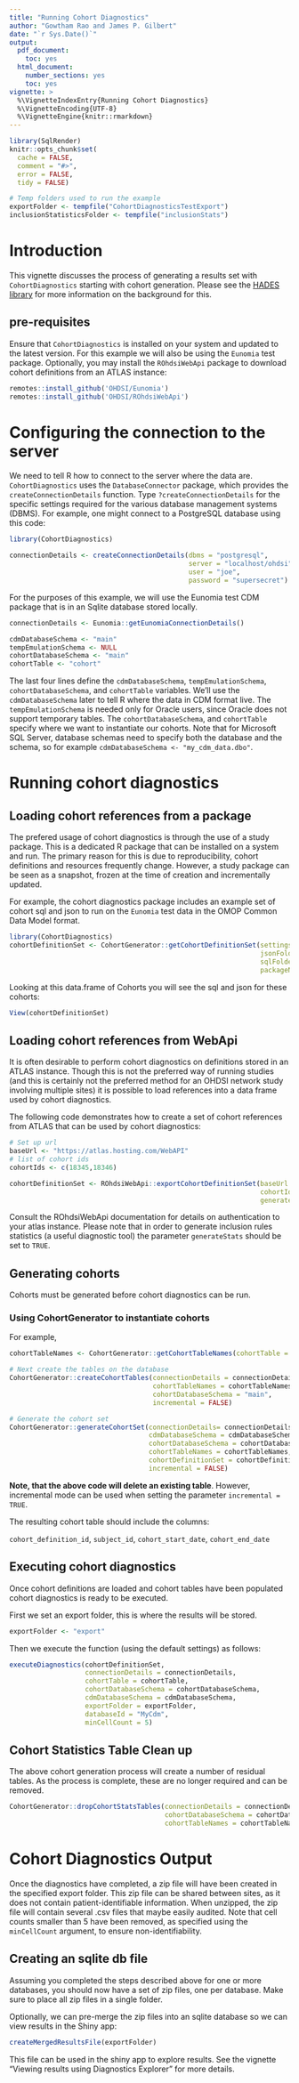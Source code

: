 ```yaml
---
title: "Running Cohort Diagnostics"
author: "Gowtham Rao and James P. Gilbert"
date: "`r Sys.Date()`"
output:
  pdf_document: 
    toc: yes     
  html_document:
    number_sections: yes
    toc: yes
vignette: >
  %\VignetteIndexEntry{Running Cohort Diagnostics}
  %\VignetteEncoding{UTF-8}    
  %\VignetteEngine{knitr::rmarkdown}
---
```


```r
library(SqlRender)
knitr::opts_chunk$set(
  cache = FALSE,
  comment = "#>",
  error = FALSE,
  tidy = FALSE)

# Temp folders used to run the example
exportFolder <- tempfile("CohortDiagnosticsTestExport")
inclusionStatisticsFolder <- tempfile("inclusionStats")

```
# Introduction
This vignette discusses the process of generating a results set with `CohortDiagnostics` starting with cohort generation.
Please see the [HADES library](https://ohdsi.github.io/hades) for more information on the background for this.

## pre-requisites
Ensure that `CohortDiagnostics` is installed on your system and updated to the latest version.
For this example we will also be using the `Eunomia` test package.
Optionally, you may install the `ROhdsiWebApi` package to download cohort definitions from an ATLAS instance:

```r
remotes::install_github('OHDSI/Eunomia')
remotes::install_github('OHDSI/ROhdsiWebApi')
```

# Configuring the connection to the server

We need to tell R how to connect to the server where the data are. `CohortDiagnostics` uses the `DatabaseConnector` package, which provides the `createConnectionDetails` function. Type `?createConnectionDetails` for the specific settings required for the various database management systems (DBMS). For example, one might connect to a PostgreSQL database using this code:

```r
library(CohortDiagnostics)

connectionDetails <- createConnectionDetails(dbms = "postgresql",
                                             server = "localhost/ohdsi",
                                             user = "joe",
                                             password = "supersecret")
```
For the purposes of this example, we will use the Eunomia test CDM package that is in an Sqlite database stored locally.
```r
connectionDetails <- Eunomia::getEunomiaConnectionDetails()

cdmDatabaseSchema <- "main"
tempEmulationSchema <- NULL
cohortDatabaseSchema <- "main"
cohortTable <- "cohort"
```

The last four lines define the `cdmDatabaseSchema`, `tempEmulationSchema`, `cohortDatabaseSchema`, and `cohortTable` variables.
We'll use the `cdmDatabaseSchema` later to tell R where the data in CDM format live. The `tempEmulationSchema` is needed only for Oracle users, since Oracle does not support temporary tables.
The `cohortDatabaseSchema`, and `cohortTable` specify where we want to instantiate our cohorts.
Note that for Microsoft SQL Server, database schemas need to specify both the database and the schema, so for example `cdmDatabaseSchema <- "my_cdm_data.dbo"`.

# Running cohort diagnostics

## Loading cohort references from a package
The prefered usage of cohort diagnostics is through the use of a study package.
This is a dedicated R package that can be installed on a system and run.
The primary reason for this is due to reproducibility, cohort definitions and resources frequently change.
However, a study package can be seen as a snapshot, frozen at the time of creation and incrementally updated.

For example, the cohort diagnostics package includes an example set of cohort sql and json to run on the `Eunomia` test data in the OMOP Common Data Model format.

```r
library(CohortDiagnostics)
cohortDefinitionSet <- CohortGenerator::getCohortDefinitionSet(settingsFileName = "Cohorts.csv",
                                                               jsonFolder = "cohorts",
                                                               sqlFolder = "sql/sql_server",
                                                               packageName = "CohortDiagnostics")
```

Looking at this data.frame of Cohorts you will see the sql and json for these cohorts:

```r
View(cohortDefinitionSet)
```

## Loading cohort references from WebApi
It is often desirable to perform cohort diagnostics on definitions stored in an ATLAS instance.
Though this is not the preferred way of running studies (and this is certainly not the preferred method for an OHDSI
network study involving multiple sites) it is possible to load references into a data frame used by cohort diagnostics.

The following code demonstrates how to create a set of cohort references from ATLAS that can be used by cohort diagnostics:
```r
# Set up url
baseUrl <- "https://atlas.hosting.com/WebAPI"
# list of cohort ids
cohortIds <- c(18345,18346)

cohortDefinitionSet <- ROhdsiWebApi::exportCohortDefinitionSet(baseUrl = baseUrl,
                                                               cohortIds = cohortIds,
                                                               generateStats = TRUE)
```
Consult the ROhdsiWebApi documentation for details on authentication to your atlas instance.
Please note that in order to generate inclusion rules statistics (a useful diagnostic tool) the parameter `generateStats`
should be set to `TRUE`.

## Generating cohorts
Cohorts must be generated before cohort diagnostics can be run.


### Using CohortGenerator to instantiate cohorts
For example,
```r
cohortTableNames <- CohortGenerator::getCohortTableNames(cohortTable = cohortTable)

# Next create the tables on the database
CohortGenerator::createCohortTables(connectionDetails = connectionDetails,
                                    cohortTableNames = cohortTableNames,
                                    cohortDatabaseSchema = "main",
                                    incremental = FALSE)

# Generate the cohort set
CohortGenerator::generateCohortSet(connectionDetails= connectionDetails,
                                   cdmDatabaseSchema = cdmDatabaseSchema,
                                   cohortDatabaseSchema = cohortDatabaseSchema,
                                   cohortTableNames = cohortTableNames,
                                   cohortDefinitionSet = cohortDefinitionSet,
                                   incremental = FALSE)
```
**Note, that the above code will delete an existing table**.
However, incremental mode can be used when setting the parameter `incremental = TRUE`.


The resulting cohort table should include the columns:

`cohort_definition_id`, `subject_id`, `cohort_start_date`, `cohort_end_date`

## Executing cohort diagnostics
Once cohort definitions are loaded and cohort tables have been populated cohort diagnostics is ready to be executed.

First we set an export folder, this is where the results will be stored.

```r
exportFolder <- "export"
```
Then we execute the function (using the default settings) as follows:
```r
executeDiagnostics(cohortDefinitionSet,
                   connectionDetails = connectionDetails,
                   cohortTable = cohortTable,
                   cohortDatabaseSchema = cohortDatabaseSchema,
                   cdmDatabaseSchema = cdmDatabaseSchema,
                   exportFolder = exportFolder,
                   databaseId = "MyCdm",
                   minCellCount = 5)
```
## Cohort Statistics Table Clean up
The above cohort generation process will create a number of residual tables.
As the process is complete, these are no longer required and can be removed.

```r
CohortGenerator::dropCohortStatsTables(connectionDetails = connectionDetails,
                                       cohortDatabaseSchema = cohortDatabaseSchema,
                                       cohortTableNames = cohortTableNames)
```


# Cohort Diagnostics Output

Once the diagnostics have completed, a zip file will have been created in the specified export folder.
This zip file can be shared between sites, as it does not contain patient-identifiable information.
When unzipped, the zip file will contain several .csv files that maybe easily audited.
Note that cell counts smaller than 5 have been removed, as specified using the `minCellCount` argument, to ensure non-identifiability.


## Creating an sqlite db file

Assuming you completed the steps described above for one or more databases, you should now have a set of zip files, one per database.
Make sure to place all zip files in a single folder.

Optionally, we can pre-merge the zip files into an sqlite database so we can view results in the Shiny app:

```r
createMergedResultsFile(exportFolder)
```

This file can be used in the shiny app to explore results.
See the vignette "Viewing results using Diagnostics Explorer" for more details.


